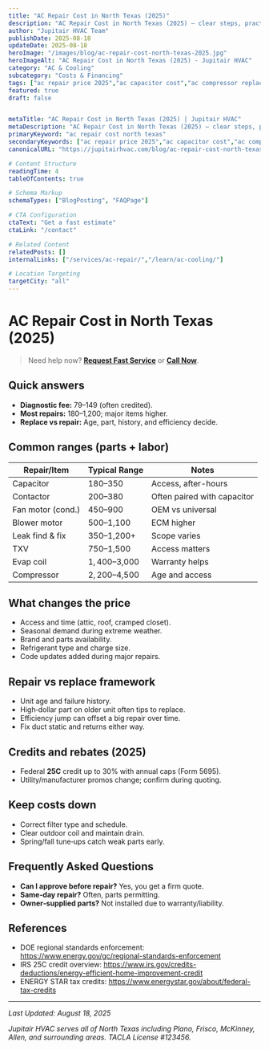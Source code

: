 ```yaml
---
title: "AC Repair Cost in North Texas (2025)"
description: "AC Repair Cost in North Texas (2025) — clear steps, practical detail, and when to call a pro in North Texas."
author: "Jupitair HVAC Team"
publishDate: 2025-08-18
updateDate: 2025-08-18
heroImage: "/images/blog/ac-repair-cost-north-texas-2025.jpg"
heroImageAlt: "AC Repair Cost in North Texas (2025) - Jupitair HVAC"
category: "AC & Cooling"
subcategory: "Costs & Financing"
tags: ["ac repair price 2025","ac capacitor cost","ac compressor replacement cost"]
featured: true
draft: false


metaTitle: "AC Repair Cost in North Texas (2025) | Jupitair HVAC"
metaDescription: "AC Repair Cost in North Texas (2025) — clear steps, practical detail, and when to call a pro in North Texas."
primaryKeyword: "ac repair cost north texas"
secondaryKeywords: ["ac repair price 2025","ac capacitor cost","ac compressor replacement cost"]
canonicalURL: "https://jupitairhvac.com/blog/ac-repair-cost-north-texas-2025"

# Content Structure
readingTime: 4
tableOfContents: true

# Schema Markup
schemaTypes: ["BlogPosting", "FAQPage"]

# CTA Configuration
ctaText: "Get a fast estimate"
ctaLink: "/contact"

# Related Content
relatedPosts: []
internalLinks: ["/services/ac-repair/","/learn/ac-cooling/"]

# Location Targeting
targetCity: "all"
---
```



# AC Repair Cost in North Texas (2025)

> Need help now? **[Request Fast Service](/contact)** or **[Call Now](tel:+1-XXX-XXX-XXXX)**.



## Quick answers

- **Diagnostic fee:** $79–$149 (often credited).
- **Most repairs:** $180–$1,200; major items higher.
- **Replace vs repair:** Age, part, history, and efficiency decide.



<BlogCTA variant="inline" />


## Common ranges (parts + labor)

| Repair/Item | Typical Range | Notes |
|---|---|---|
| Capacitor | $180–$350 | Access, after-hours |
| Contactor | $200–$380 | Often paired with capacitor |
| Fan motor (cond.) | $450–$900 | OEM vs universal |
| Blower motor | $500–$1,100 | ECM higher |
| Leak find & fix | $350–$1,200+ | Scope varies |
| TXV | $750–$1,500 | Access matters |
| Evap coil | $1,400–$3,000 | Warranty helps |
| Compressor | $2,200–$4,500 | Age and access |



## What changes the price

- Access and time (attic, roof, cramped closet).
- Seasonal demand during extreme weather.
- Brand and parts availability.
- Refrigerant type and charge size.
- Code updates added during major repairs.



## Repair vs replace framework

- Unit age and failure history.
- High‑dollar part on older unit often tips to replace.
- Efficiency jump can offset a big repair over time.
- Fix duct static and returns either way.



## Credits and rebates (2025)

- Federal **25C** credit up to 30% with annual caps (Form 5695).
- Utility/manufacturer promos change; confirm during quoting.



## Keep costs down

- Correct filter type and schedule.
- Clear outdoor coil and maintain drain.
- Spring/fall tune‑ups catch weak parts early.




## Frequently Asked Questions


- **Can I approve before repair?** Yes, you get a firm quote.
- **Same‑day repair?** Often, parts permitting.
- **Owner‑supplied parts?** Not installed due to warranty/liability.



## References

- DOE regional standards enforcement: https://www.energy.gov/gc/regional-standards-enforcement
- IRS 25C credit overview: https://www.irs.gov/credits-deductions/energy-efficient-home-improvement-credit
- ENERGY STAR tax credits: https://www.energystar.gov/about/federal-tax-credits

---

<BlogCTA variant="end" title="Ready to Solve Your HVAC Issues?" description="Don't let HVAC problems disrupt your comfort. Our experienced technicians are here to help." />

*Last Updated: August 18, 2025*

*Jupitair HVAC serves all of North Texas including Plano, Frisco, McKinney, Allen, and surrounding areas. TACLA License #123456.*
